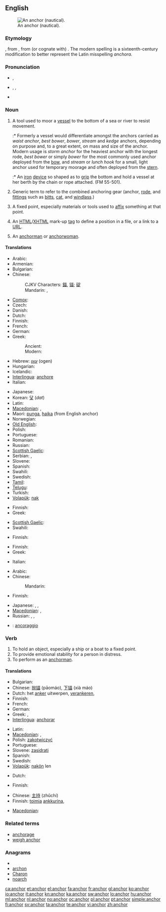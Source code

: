 ==English==
{{wikipedia|dab=anchor}}
[[Image:Kotwica SS Poznań.JPG|thumb|right|An anchor  (nautical).]]

===Etymology===
{{etyl|ang|en}} {{term|ancor||lang=en}}, from {{etyl|la|en}} {{term|ancora||lang=la}}, from (or cognate with) {{etyl|grc}} {{term|ἄγκυρα||tr=ankura|lang=grc}}.  The modern spelling is a sixteenth-century modification to better represent the Latin misspelling ''anchora''.

===Pronunciation===
* {{a|UK}} {{IPA|/ˈæŋkə/}}, {{SAMPA|/"{Nk3`/}}
* {{a|US}} {{enPR|ăngʹkər}}, {{IPA|/ˈæŋkɚ/}}, {{SAMPA|/"{Nk@`/}}
* {{audio|en-us-anchor.ogg|Audio (US)}}
*: {{rhymes|æŋkə(r)}}

===Noun===
{{en-noun}}

# {{nautical}} A tool used to moor a [[vessel]] to the bottom of a sea or river to resist movement.
#:* Formerly a vessel would differentiate amongst the anchors carried as ''waist anchor'', ''best bower'', ''bower'', ''stream'' and ''kedge'' anchors, depending on purpose and, to a great extent, on mass and size of the anchor. Modern usage is ''storm anchor'' for the heaviest anchor with the longest rode, ''best bower'' or simply ''bower'' for the most commonly used anchor deployed from the [[bow]], and ''stream'' or ''lunch hook'' for a small, light anchor used for temporary moorage and often deployed from the [[stern]].
#:* {{nautical}} An [[iron]] [[device]] so shaped as to [[grip]] the bottom and hold a vessel at her berth by the chain or rope attached. (FM 55-501).
# {{nautical}} Generic term to refer to the combined anchoring gear (anchor, [[rode]], and [[fittings]] such as [[bitts]], [[cat]], and [[windlass]].)
# A fixed point, especially materials or tools used to [[affix]] something at that point.
# {{internet}} An [[HTML]]/[[XHTML]] mark-up [[tag]] to define a position in a file, or a link to a [[URL]].
# {{television}} An [[anchorman]] or [[anchorwoman]].

====Translations====
{{trans-top|tool to hook a vessel into sea bottom}}
* Arabic: {{t|ar|مرساة|f|tr=mirsaa}}
* Armenian: {{t-|hy|խարիսխ|tr=xarisx}}
* Bulgarian: {{t+|bg|котва}}
* Chinese:
*: CJKV Characters: [[錨]], [[锚]]; [[碇]]
*: Mandarin: {{t-|cmn|錨|sc=Hani}},  {{t-|cmn|锚|tr=máo|sc=Hani}}
* [[Comox]]: {{tø|coo|q̓ɛys}}
* Czech: {{t-|cs|kotva|f}}
* Danish: {{t+|da|anker}}
* Dutch: {{t+|nl|anker|n}}
* Finnish: {{t+|fi|ankkuri}}
* French: {{t+|fr|ancre|f}}
* German: {{t+|de|Anker|m}}
* Greek:
*: Ancient: {{tø|grc|ἄγκυρα|f|xs=Ancient Greek}}
*: Modern: {{t+|el|άγκυρα|f}}
* Hebrew: [[עוגן]] (ogen) {{m}}
* Hungarian: {{t+|hu|horgony}}
* Icelandic: {{t+|is|akkeri|n}}
* [[Interlingua]]: [[anchore]]
* Italian: {{t+|it|ancora|f}}
{{trans-mid}}
* Japanese: {{t+|ja|錨|tr=[[いかり]], ikari}}
* Korean: [[닻]] (''dat'')
* Latin: {{t+|la|ancora|f}}
* [[Macedonian]]: {{t-|mk|котва|f|tr=kótva}},  {{t-|mk|сидро|n|tr=sídro}}
* Maori: [[punga]], [[haika]] (from English anchor)
* Norwegian: {{t-|no|anker|n}}
* [[Old English]]: {{t-|ang|ancor|m|xs=Old English}}
* Polish: {{t+|pl|kotwica|f}}
* Portuguese: {{t+|pt|âncora|f}}
* Romanian: {{t-|ro|ancoră|f}}
* Russian: {{t+|ru|якорь|m|tr=jákor’}}
* [[Scottish Gaelic]]: {{t-|gd|acair|f|xs=Scottish Gaelic}}
* Serbian: {{t-|sr|kotva|f}}, {{t-|sr|sidro|n}}
* Slovene: {{t+|sl|sidro|n}}
* Spanish: {{t-|es|ancla|f}}
* Swahili: {{t+|sw|nanga|xs=Swahili}}
* Swedish: {{t+|sv|ankare}}
* [[Tamil]]: {{t|ta|நங்கூரம்|tr=naṅkūram|xs=Tamil}}
* [[Telugu]]: {{t|te|లంగరు|tr=laṅgaru}}
* Turkish: {{t+|tr|çapa}}
* [[Volapük]]: [[nak]]
{{trans-bottom}}

{{trans-top|anchoring gear as a whole}}
* Finnish: {{t-|fi|ankkurivarustus}}
* Greek: {{t+|el|άγκυρα|f}}
{{trans-mid}}
* [[Scottish Gaelic]]: {{t-|gd|acair|f|xs=Scottish Gaelic}}
* Swahili: {{t+|sw|nanga|xs=Swahili}}
{{trans-bottom}}

{{trans-top|tools to affix something at a fixed point}}
* Finnish: {{t+|fi|ankkuri}}
{{trans-mid}}
{{trans-bottom}}

{{trans-top|HTML tag or link}}
* Finnish: {{t+|fi|linkki}}
* Greek: {{t+|el|σύνδεσμος|m}}
{{trans-mid}}
* Italian: {{t+|it|ancora|f}}
{{trans-bottom}}

{{trans-top|TV anchorman}}
* Arabic: {{t|ar|مذيع|m|tr=mudhii`}}
* Chinese:
*: Mandarin: {{t|cmn|主持人|tr=zhǔchírén|sc=Hani}}
* Finnish: {{t+|fi|ankkuri}}
{{trans-mid}}
* Japanese: {{t|ja|ニュースキャスター|tr=nyūsukyasutā}}, {{t|ja|アンカーマン|tr=ankāman}},  {{t-|ja|アナウンサー|tr=anaunsā}}
* [[Macedonian]]: {{t|mk|водител|f|tr=vóditel}},  {{t|mk|спикер|n|tr=spíker}}
* Russian: {{t|ru|ведущий|m|tr=vedúščij}}, {{t|ru|телеведущий|m|tr=televedúščij}}, {{t|ru|диктор|m|tr=díktor}}
{{trans-bottom}}

{{checktrans-top}}
* {{ttbc|Italian}}: [[ancoraggio]] {{m}}
{{trans-bottom}}

===Verb===
{{en-verb}}

# To hold an object, especially a ship or a boat to a fixed point.
# To provide emotional stability for a person in distress.
# To perform as an [[anchorman]].

====Translations====
{{trans-top|to hold an object to a fixed point}}
* Bulgarian: {{t|bg|закотвям}}
* Chinese: [[抛锚]] (pāomáo), [[下锚]] (xià máo)
* Dutch: het [[anker]] uitwerpen, [[verankeren]],  {{t+|nl|ankeren}}
* Finnish: {{t-|fi|ankkuroida}}
* French: {{t+|fr|ancrer}}
* German: {{t+|de|ankern}}
* Greek: {{t+|el|αγκυροβολώ}}, {{t+|el|αράζω}}
* [[Interlingua]]: [[anchorar]]
{{trans-mid}}
* Latin: {{t+|la|sto}}
* [[Macedonian]]: {{t|mk|всидрува|tr=vsídruva}},  {{t|mk|вкотвува|tr=vkótvuva}}
* Polish: [[zakotwiczyć]]
* Portuguese: {{t+|pt|escorar}}
* Slovene: [[zasidrati]]
* Spanish: {{t-|es|anclar}}
* Swedish: {{t+|sv|ankra}}
* [[Volapük]]: [[nakön]] len
{{trans-bottom}}

{{trans-top|to provide emotional stability}}
* Dutch: {{t|nl|houvast bieden}}
{{trans-mid}}
* Finnish: {{t+|fi|tukea}}
{{trans-bottom}}

{{trans-top|to perform as a TV anchorman}}
* Chinese: [[主持]] (zhǔchí)
* Finnish: [[toimia]] [[ankkuri|ankkurina]], {{t+|fi|juontaa}}
{{trans-mid}}
* [[Macedonian]]: {{t-|mk|води|tr=vódi}}
{{trans-bottom}}

===Related terms===
* [[anchorage]]
* [[weigh anchor]]

===Anagrams===
* {{alphagram|achnor}}
* [[archon#English|archon]]
* [[Charon#English|Charon]]
* [[noarch#English|noarch]]

[[ca:anchor]]
[[et:anchor]]
[[el:anchor]]
[[fa:anchor]]
[[fr:anchor]]
[[gl:anchor]]
[[ko:anchor]]
[[io:anchor]]
[[it:anchor]]
[[kn:anchor]]
[[ka:anchor]]
[[sw:anchor]]
[[lo:anchor]]
[[hu:anchor]]
[[ml:anchor]]
[[nl:anchor]]
[[no:anchor]]
[[oc:anchor]]
[[pl:anchor]]
[[pt:anchor]]
[[simple:anchor]]
[[fi:anchor]]
[[sv:anchor]]
[[ta:anchor]]
[[te:anchor]]
[[vi:anchor]]
[[zh:anchor]]